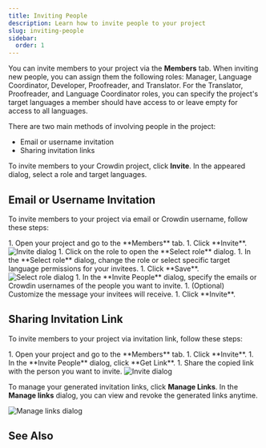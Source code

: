```yaml
---
title: Inviting People
description: Learn how to invite people to your project
slug: inviting-people
sidebar:
  order: 1
---
```



You can invite members to your project via the **Members** tab. When inviting new people, you can assign them the following roles: Manager, Language Coordinator, Developer, Proofreader, and Translator. For the Translator, Proofreader, and Language Coordinator roles, you can specify the project's target languages a member should have access to or leave empty for access to all languages.

<LinkCard
  title="Roles"
  description="Learn more about the roles and permissions in Crowdin."
  href="/roles"
/>

There are two main methods of involving people in the project:

* Email or username invitation
* Sharing invitation links

To invite members to your Crowdin project, click **Invite**. In the appeared dialog, select a role and target languages.

## Email or Username Invitation

To invite members to your project via email or Crowdin username, follow these steps:

<Steps>
  1. Open your project and go to the **Members** tab.
  1. Click **Invite**. <Image src={inviteDialogEmail} alt="Invite dialog" class="width-lg crowdin-modal" />
  1. Click on the role to open the **Select role** dialog.
  1. In the **Select role** dialog, change the role or select specific target language permissions for your invitees.
  1. Click **Save**. <Image src={selectRoleDialog} alt="Select role dialog" class="width-lg crowdin-modal" />
  1. In the **Invite People** dialog, specify the emails or Crowdin usernames of the people you want to invite.
  1. (Optional) Customize the message your invitees will receive.
  1. Click **Invite**.
</Steps>

## Sharing Invitation Link

To invite members to your project via invitation link, follow these steps:

<Steps>
  1. Open your project and go to the **Members** tab.
  1. Click **Invite**.
  1. In the **Invite People** dialog, click **Get Link**.
  1. Share the copied link with the person you want to invite. <Image src={inviteDialog} alt="Invite dialog" class="width-lg crowdin-modal" />
</Steps>

To manage your generated invitation links, click **Manage Links**. In the **Manage links** dialog, you can view and revoke the generated links anytime.

<Image src={manageLinksDialog} alt="Manage links dialog" class="width-lg crowdin-modal" />

## See Also

<CardGrid>
  <LinkCard
    title="Project Members"
    href="/project-members"
  />
  <LinkCard
    title="Manager Permissions"
    href="/manager-permissions"
  />
</CardGrid>
